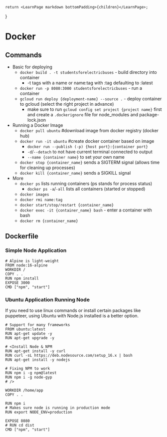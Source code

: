 	return <LearnPage markdown bottomPadding>{children}</LearnPage>;
}


# Docker

## Commands
- Basic for deploying
    - `docker build . -t studentsforelectricbuses` - build directory into container
        - -t tags with a name or name:tag with :tag defaulting to :latest
    - `docker run -p 8080:3000 studentsforelectricbuses` - run a container
    - `gcloud run deploy {deployment-name} --source .` - deploy container to gcloud (select the right project in advance)
        - make sure to run `gcloud config set project {project name}` first and create a `.dockerignore` file for node_modules and package-lock.json
- Running a Docker Image
    - `docker pull ubuntu`  #download image from docker registry (docker hub)
    - `docker run -it ubuntu`  #create docker container based on image
        - `docker run --publish (-p) {host port}:{container port}`
        - `-d`/`--detach` to not have current terminal connected to output
        - `--name {container name}` to set your own name
    - `docker stop {container_name}` sends a SIGTERM signal (allows time for cleaning up processes)
    - `docker kill {container_name}` sends a SIGKILL signal
- More
    - `docker ps` lists running containers (ps stands for process status)
        - `docker ps -a`/`-all` lists all containers (started or stopped)
    - `docker images`
    - `docker rmi name:tag`
    - `docker start/stop/restart {container_name}`
    - `docker exec -it {container_name} bash` - enter a container with bash
    - `docker rm {container_name}`


## Dockerfile

### Simple Node Application
```docker
# Alpine is light-weight
FROM node:16-alpine
WORKDIR /
COPY . .
RUN npm install
EXPOSE 3000
CMD ["npm", "start"]
```

### Ubuntu Application Running Node
If you need to use linux commands or install certain packages like puppeteer, using Ubuntu with Node.js installed is a better option.
```docker
# Support for many frameworks
FROM ubuntu:latest
RUN apt-get update -y
RUN apt-get upgrade -y

# <Install Node & NPM
RUN apt-get install -y curl
RUN curl -sL https://deb.nodesource.com/setup_16.x | bash
RUN apt-get install -y nodejs

# Fixing NPM to work
RUN npm i -g npm@latest
RUN npm i -g node-gyp
# />

WORKDIR /home/app
COPY . .

RUN npm i
# Makes sure node is running in production mode
RUN export NODE_ENV=production

EXPOSE 8080
# RUN cd dist
CMD ["npm", "start"]
```

